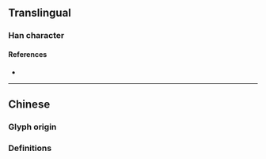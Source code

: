 {{also|燁}}
{{character info}}
==Translingual==

===Han character===
{{Han char|rn=86|rad=火|as=06|sn=10|four=|canj=FOPJ|ids=⿰火华}}

====References====
* {{Han ref|kx=0671.081|hdz=32200.070|uh=70E8|ud=28904}}

----

==Chinese==

===Glyph origin===
{{Han simp|燁|f=華|t=华}}

===Definitions===
{{zh-see|燁}}